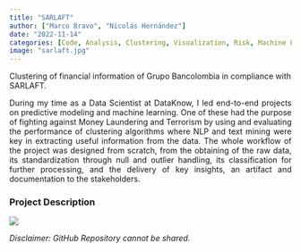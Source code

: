 ```yaml
---
title: "SARLAFT"
author: ["Marco Bravo", "Nicolás Hernández"]
date: "2022-11-14"
categories: [Code, Analysis, Clustering, Visualization, Risk, Machine Learning, Pipelines, Unsupervised Learning]
image: "sarlaft.jpg"
---
```


Clustering of financial information of Grupo Bancolombia in compliance with SARLAFT.

<div style="text-align: justify;">
During my time as a Data Scientist at DataKnow, I led end-to-end projects on predictive modeling and machine learning. One of these had the purpose of fighting against Money Laundering and Terrorism by using and evaluating  the performance of clustering algorithms where NLP and text mining were key in extracting useful information from the data. The whole workflow of the project was designed from scratch, from the obtaining of the raw data, its standardization through null and outlier handling, its classification for further processing, and the delivery of key insights, an artifact and documentation to the stakeholders.
</div>


### Project Description
[![](http://img.youtube.com/vi/1CjdyCgWKC8/0.jpg)](https://www.youtube.com/watch?v=1CjdyCgWKC8 "2020 Mexico Census")

*Disclaimer: GitHub Repository cannot be shared.*
